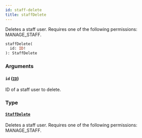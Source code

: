```yaml
---
id: staff-delete
title: staffDelete
---
```


Deletes a staff user. Requires one of the following permissions: MANAGE_STAFF.

```graphql
staffDelete(
  id: ID!
): StaffDelete
```

### Arguments

#### `id` ([`ID`](../../../developer/api-reference/scalars/id))

ID of a staff user to delete.

### Type

#### [`StaffDelete`](../../../developer/api-reference/objects/staff-delete)

Deletes a staff user. Requires one of the following permissions: MANAGE_STAFF.
